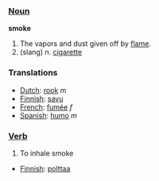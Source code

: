 === [[Noun]] ===

'''smoke'''

#The vapors and dust given off by [[flame]].
# (slang) n. [[cigarette]]

=== Translations ===
*[[Dutch]]: [[rook]] ''m''
*[[Finnish]]: [[savu]]
*[[French]]: [[fumée]] ''f''
*[[Spanish]]: [[humo]] ''m''

=== [[Verb]] ===

#To inhale smoke

*[[Finnish]]: [[polttaa]]